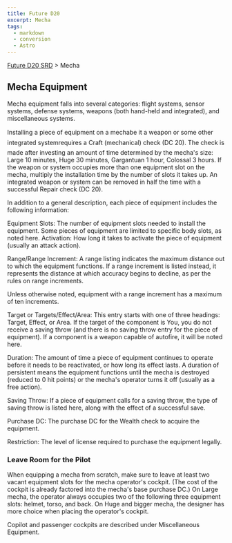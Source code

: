 ```yaml
---
title: Future D20
excerpt: Mecha
tags:
  - markdown
  - conversion
  - Astro
---
```






[Future D20 SRD]( / ) > Mecha




## Mecha Equipment


Mecha equipment falls into several categories: flight systems, sensor systems, defense systems, weapons (both hand-held and integrated), and miscellaneous systems.


Installing a piece of equipment on a mechabe it a weapon or some other integrated systemrequires a Craft (mechanical) check (DC 20). The check is made after investing an amount of time determined by the mecha's size: Large 10 minutes, Huge 30 minutes, Gargantuan 1 hour, Colossal 3 hours. If the weapon or system occupies more than one equipment slot on the mecha, multiply the installation time by the number of slots it takes up. An integrated weapon or system can be removed in half the time with a successful Repair check (DC 20).


In addition to a general description, each piece of equipment includes the following information:


Equipment Slots: The number of equipment slots needed to install the equipment. Some pieces of equipment are limited to specific body slots, as noted here.
Activation: How long it takes to activate the piece of equipment (usually an attack action).


Range/Range Increment: A range listing indicates the maximum distance out to which the equipment functions. If a range increment is listed instead, it represents the distance at which accuracy begins to decline, as per the rules on range increments.


Unless otherwise noted, equipment with a range increment has a maximum of ten increments.


Target or Targets/Effect/Area: This entry starts with one of three headings: Target, Effect, or Area. If the target of the component is You, you do not receive a saving throw (and there is no saving throw entry for the piece of equipment). If a component is a weapon capable of autofire, it will be noted here.


Duration: The amount of time a piece of equipment continues to operate before it needs to be reactivated, or how long its effect lasts. A duration of persistent means the equipment functions until the mecha is destroyed (reduced to 0 hit points) or the mecha's operator turns it off (usually as a free action).


Saving Throw: If a piece of equipment calls for a saving throw, the type of saving throw is listed here, along with the effect of a successful save.


Purchase DC: The purchase DC for the Wealth check to acquire the equipment.


Restriction: The level of license required to purchase the equipment legally.


### Leave Room for the Pilot


When equipping a mecha from scratch, make sure to leave at least two vacant equipment slots for the mecha operator's cockpit. (The cost of the cockpit is already factored into the mecha's base purchase DC.) On Large mecha, the operator always occupies two of the following three equipment slots: helmet, torso, and
back. On Huge and bigger mecha, the designer has more choice when placing the operator's cockpit.


Copilot and passenger cockpits are described under Miscellaneous Equipment.




